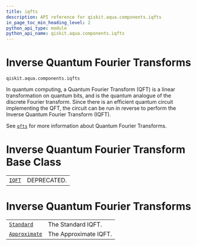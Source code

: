 ```yaml
---
title: iqfts
description: API reference for qiskit.aqua.components.iqfts
in_page_toc_min_heading_level: 2
python_api_type: module
python_api_name: qiskit.aqua.components.iqfts
---
```


<span id="module-qiskit.aqua.components.iqfts" />

<span id="qiskit-aqua-components-iqfts" />

# Inverse Quantum Fourier Transforms

<span id="module-qiskit.aqua.components.iqfts" />

`qiskit.aqua.components.iqfts`

In quantum computing, a Quantum Fourier Transform (QFT) is a linear transformation on quantum bits, and is the quantum analogue of the discrete Fourier transform. Since there is an efficient quantum circuit implementing the QFT, the circuit can be run in reverse to perform the Inverse Quantum Fourier Transform (IQFT).

See [`qfts`](qiskit.aqua.components.qfts#module-qiskit.aqua.components.qfts "qiskit.aqua.components.qfts") for more information about Quantum Fourier Transforms.

# Inverse Quantum Fourier Transform Base Class

|                                                                                 |             |
| ------------------------------------------------------------------------------- | ----------- |
| [`IQFT`](qiskit.aqua.components.iqfts.IQFT "qiskit.aqua.components.iqfts.IQFT") | DEPRECATED. |

# Inverse Quantum Fourier Transforms

|                                                                                                      |                       |
| ---------------------------------------------------------------------------------------------------- | --------------------- |
| [`Standard`](qiskit.aqua.components.iqfts.Standard "qiskit.aqua.components.iqfts.Standard")          | The Standard IQFT.    |
| [`Approximate`](qiskit.aqua.components.iqfts.Approximate "qiskit.aqua.components.iqfts.Approximate") | The Approximate IQFT. |

